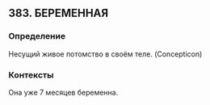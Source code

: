 ## 383. БЕРЕМЕННАЯ
### Определение
Несущий живое потомство в своём теле. (Concepticon)

### Контексты
Она уже 7 месяцев беременна.

